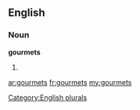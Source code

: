 ==English==

===Noun===
'''gourmets'''

# {{plural of|[[gourmet]]}}

[[Category:English plurals]]

[[ar:gourmets]]
[[fr:gourmets]]
[[my:gourmets]]